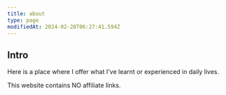 ```yaml
---
title: about
type: page
modifiedAt: 2024-02-28T06:27:41.594Z
---
```

## Intro

Here is a place where I offer what I've learnt or experienced in daily lives.

This website contains NO affiliate links.
